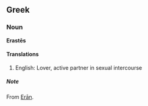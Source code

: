 ==Greek==
===Noun===
'''Erastēs'''
====Translations====
#English: Lover, active partner in sexual intercourse
=====Note=====
From [[Erān]].
